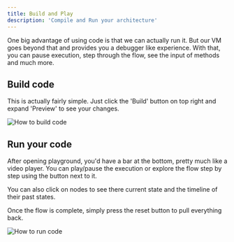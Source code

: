 ```yaml
---
title: Build and Play
description: 'Compile and Run your architecture'
---
```


One big advantage of using code is that we can actually run it. But our VM goes beyond that and provides
you a debugger like experience. With that, you can pause execution, step through the flow, see the input of methods and much more.

## Build code
This is actually fairly simple. Just click the 'Build' button on top right and expand 'Preview' to see your changes.

<Frame
  caption="PS: Preview is a minimap that gives you visual feed while you code"
>
  <img
    className="hidden dark:block"
    src="/images/playground.gif"
    alt="How to build code"
  />
</Frame>


## Run your code
After opening playground, you'd have a bar at the bottom, pretty much like a video player. You can play/pause
the execution or explore the flow step by step using the button next to it.

You can also click on nodes to see there current state and the timeline of their past states.

Once the flow is complete, simply press the reset button to pull everything back.

<Frame>
  <img
    className="hidden dark:block"
    src="https://cdn.statically.io/img/raw.githubusercontent.com/iostreamer-X/public/main/pl.gif"
    alt="How to run code"
  />
</Frame>

